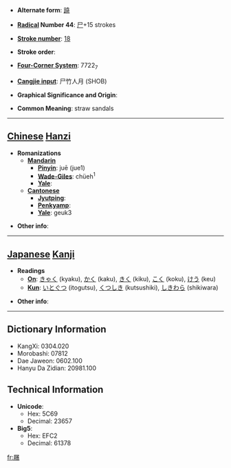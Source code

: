 * '''Alternate form''': [[蹺]]

* '''[[Wiktionary:Chinese radical index| Radical]] Number 44''': [[Wiktionary:Chinese radical index 尸|尸]]+15 strokes

* '''[[Wiktionary:Chinese total strokes index|Stroke number]]''': [[Wiktionary:Chinese total strokes index 18|18]]

* '''Stroke order''': 

* '''[[Wiktionary:Chinese four corner index|Four-Corner System]]''': 7722<sub>7</sub>

* '''[[Wiktionary:Chinese Cangjie index|Cangjie input]]''': 尸竹人月 (SHOB)

* '''Graphical Significance and Origin''': 

* '''Common Meaning''': straw sandals

----

== [[Chinese]] [[Hanzi]] ==

* '''Romanizations'''
** '''[[Mandarin]]'''
*** '''[[Pinyin]]''': juē (jue1)
*** '''[[Wade-Giles]]''': chüeh<sup>1</sup>
*** '''[[Yale]]''': 
** '''[[Cantonese]]'''
*** '''[[Jyutping]]''':
*** '''[[Penkyamp]]''': 
*** '''[[Yale]]''': geuk3

* '''Other info''': 

----

== [[Japanese]] [[Kanji]] ==

* '''Readings'''
** '''[[On]]''': [[きゃく]] (kyaku), [[かく]] (kaku), [[きく]] (kiku), [[こく]] (koku), [[けう]] (keu)
** '''[[Kun]]''': [[いとぐつ]] (itogutsu), [[くつしき]] (kutsushiki), [[しきわら]] (shikiwara)

* '''Other info''':  

----

== Dictionary Information ==

* KangXi: 0304.020
* Morobashi: 07812
* Dae Jaweon: 0602.100
* Hanyu Da Zidian: 20981.100

== Technical Information ==

* '''Unicode''':
** Hex: 5C69
** Decimal: 23657
* '''Big5''':
** Hex: EFC2
** Decimal: 61378

[[fr:屩]]